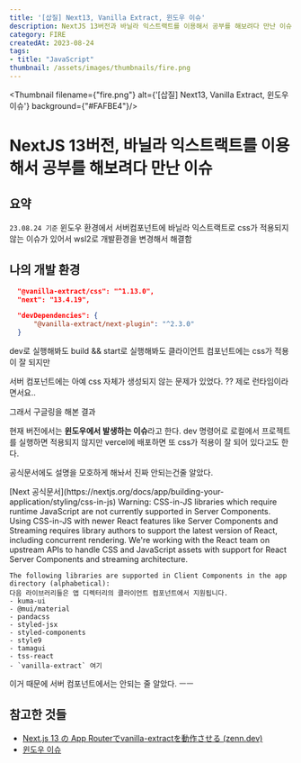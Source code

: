 ```yaml
---
title: '[삽질] Next13, Vanilla Extract, 윈도우 이슈'
description: NextJS 13버전과 바닐라 익스트랙트를 이용해서 공부를 해보려다 만난 이슈
category: FIRE
createdAt: 2023-08-24
tags:
- title: "JavaScript"
thumbnail: /assets/images/thumbnails/fire.png
---
```


<Thumbnail filename={"fire.png"} alt={'[삽질] Next13, Vanilla Extract, 윈도우 이슈'} background={"#FAFBE4"}/>

<Divider />

# NextJS 13버전, 바닐라 익스트랙트를 이용해서 공부를 해보려다 만난 이슈

## 요약

`23.08.24 기준` 윈도우 환경에서 서버컴포넌트에 바닐라 익스트랙트로 css가 적용되지 않는 이슈가 있어서
wsl2로 개발환경을 변경해서 해결함

## 나의 개발 환경
```json
  "@vanilla-extract/css": "^1.13.0",
  "next": "13.4.19",

  "devDependencies": {
      "@vanilla-extract/next-plugin": "^2.3.0"
  }
```

dev로 실행해봐도 build && start로 실행해봐도 클라이언트 컴포넌트에는 css가 적용이 잘 되지만

서버 컴포넌트에는 아예 css 자체가 생성되지 않는 문제가 있었다. ?? 제로 런타임이라면서요..

그래서 구글링을 해본 결과

현재 버전에서는 **윈도우에서 발생하는 이슈**라고 한다. dev 명령어로 로컬에서 프로젝트를 실행하면 적용되지 않지만 vercel에 배포하면 또 css가 적용이 잘 되어 있다고도 한다.

공식문서에도 설명을 모호하게 해놔서 진짜 안되는건줄 알았다.



<Alert>
  [Next 공식문서](https://nextjs.org/docs/app/building-your-application/styling/css-in-js)
  <Collapsible summary={"문서 내용"}>
    Warning: CSS-in-JS libraries which require runtime JavaScript are not currently supported in Server Components. Using CSS-in-JS with newer React features like Server Components and Streaming requires library authors to support the latest version of React, including concurrent rendering.
    We're working with the React team on upstream APIs to handle CSS and JavaScript assets with support for React Server Components and streaming architecture.

    The following libraries are supported in Client Components in the app directory (alphabetical):
    다음 라이브러리들은 앱 디렉터리의 클라이언트 컴포넌트에서 지원됩니다.
    - kuma-ui
    - @mui/material
    - pandacss
    - styled-jsx
    - styled-components
    - style9
    - tamagui
    - tss-react
    - `vanilla-extract` 여기
  </Collapsible>

</Alert>

이거 때문에 서버 컴포넌트에서는 안되는 줄 알았다. ㅡㅡ

## 참고한 것들

- [Next.js 13 の App Routerでvanilla-extractを動作させる (zenn.dev)](https://zenn.dev/keitakn/scraps/b872604237472e)
- [윈도우 이슈](https://github.com/vanilla-extract-css/vanilla-extract/issues/1086#issuecomment-1666973987)
